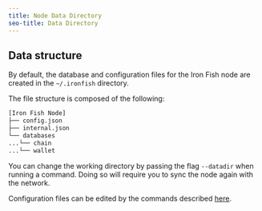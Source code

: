 ```yaml
---
title: Node Data Directory
seo-title: Data Directory
---
```


## Data structure

By default, the database and configuration files for the Iron Fish node are created in the `~/.ironfish` directory.

The file structure is composed of the following:

```sh
[Iron Fish Node]
├── config.json
├── internal.json
└── databases
...└── chain
...└── wallet
```

You can change the working directory by passing the flag `--datadir` when running a command. Doing so will require you to sync the node again with the network.

Configuration files can be edited by the commands described [here](/use/get-started/cli-cmd-config-set).
